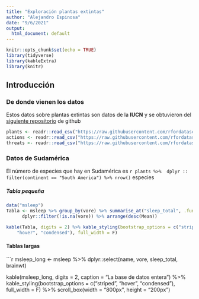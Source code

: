 ---
title: "Exploración plantas extintas"
author: "Alejandro Espinosa"
date: "9/6/2021"
output:
  html_document: default
---

```{r setup, include=FALSE}
knitr::opts_chunk$set(echo = TRUE)
library(tidyverse)
library(kableExtra)
library(knitr)
```

## Introducción

### De donde vienen los datos

Estos datos sobre plantas extintas son datos de la **IUCN** y se obtuvieron del [siguiente repositorio](https://raw.githubusercontent.com/rfordatascience/tidytuesday) de github

```{r, echo = F, message= F, warning=F}
plants <- readr::read_csv("https://raw.githubusercontent.com/rfordatascience/tidytuesday/master/data/2020/2020-08-18/plants.csv")
actions <- readr::read_csv("https://raw.githubusercontent.com/rfordatascience/tidytuesday/master/data/2020/2020-08-18/actions.csv")
threats <- readr::read_csv("https://raw.githubusercontent.com/rfordatascience/tidytuesday/master/data/2020/2020-08-18/threats.csv")
```

### Datos de Sudamérica

El número de especies que hay en Sudamérica es `r plants %>%  dplyr :: filter(continent == "South America") %>% nrow()` especies 

##### Tabla pequeña
```{r, echo=F}
data("msleep")
Tabla <- msleep %>% group_by(vore) %>% summarise_at("sleep_total", .funs = list(Mean = mean, SD = sd)) %>% 
      dplyr::filter(!is.na(vore)) %>% arrange(desc(Mean))

kable(Tabla, digits = 2) %>% kable_styling(bootstrap_options = c("striped", 
    "hover", "condensed"), full_width = F)

```

#### Tablas largas
```{r, echo = F}

msleep_long <- msleep %>% dplyr::select(name, vore, 
                                        sleep_total, brainwt)

kable(msleep_long, digits = 2, caption = "La base de datos entera") %>% 
  kable_styling(bootstrap_options = c("striped", 
                                      "hover", "condensed"), full_width = F) %>% 
  scroll_box(width = "800px", height = "200px") 

